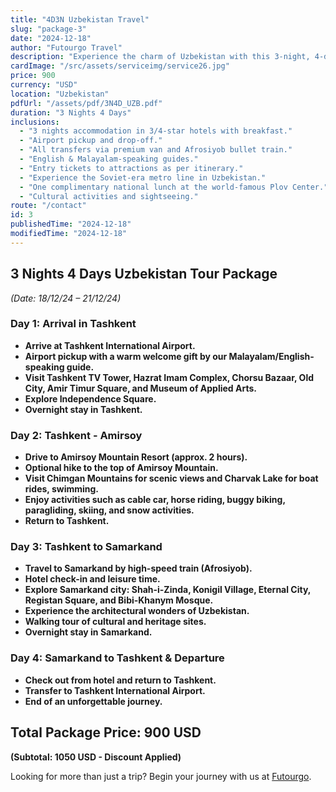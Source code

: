 ```yaml
---
title: "4D3N Uzbekistan Travel"
slug: "package-3"
date: "2024-12-18"
author: "Futourgo Travel"
description: "Experience the charm of Uzbekistan with this 3-night, 4-day travel package. Explore historic sites, breathtaking landscapes, and vibrant culture."
cardImage: "/src/assets/serviceimg/service26.jpg"
price: 900
currency: "USD"
location: "Uzbekistan"
pdfUrl: "/assets/pdf/3N4D_UZB.pdf"
duration: "3 Nights 4 Days"
inclusions:
  - "3 nights accommodation in 3/4-star hotels with breakfast."
  - "Airport pickup and drop-off."
  - "All transfers via premium van and Afrosiyob bullet train."
  - "English & Malayalam-speaking guides."
  - "Entry tickets to attractions as per itinerary."
  - "Experience the Soviet-era metro line in Uzbekistan."
  - "One complimentary national lunch at the world-famous Plov Center."
  - "Cultural activities and sightseeing."
route: "/contact"
id: 3
publishedTime: "2024-12-18"
modifiedTime: "2024-12-18"
---
```


## 3 Nights 4 Days Uzbekistan Tour Package  
*(Date: 18/12/24 – 21/12/24)*  

### Day 1: Arrival in Tashkent  
- **Arrive at Tashkent International Airport.**  
- **Airport pickup with a warm welcome gift by our Malayalam/English-speaking guide.**  
- **Visit Tashkent TV Tower, Hazrat Imam Complex, Chorsu Bazaar, Old City, Amir Timur Square, and Museum of Applied Arts.**  
- **Explore Independence Square.**  
- **Overnight stay in Tashkent.**  

### Day 2: Tashkent - Amirsoy  
- **Drive to Amirsoy Mountain Resort (approx. 2 hours).**  
- **Optional hike to the top of Amirsoy Mountain.**  
- **Visit Chimgan Mountains for scenic views and Charvak Lake for boat rides, swimming.**  
- **Enjoy activities such as cable car, horse riding, buggy biking, paragliding, skiing, and snow activities.**  
- **Return to Tashkent.**  

### Day 3: Tashkent to Samarkand  
- **Travel to Samarkand by high-speed train (Afrosiyob).**  
- **Hotel check-in and leisure time.**  
- **Explore Samarkand city: Shah-i-Zinda, Konigil Village, Eternal City, Registan Square, and Bibi-Khanym Mosque.**  
- **Experience the architectural wonders of Uzbekistan.**  
- **Walking tour of cultural and heritage sites.**  
- **Overnight stay in Samarkand.**  

### Day 4: Samarkand to Tashkent & Departure  
- **Check out from hotel and return to Tashkent.**  
- **Transfer to Tashkent International Airport.**  
- **End of an unforgettable journey.**  

## Total Package Price: 900 USD  
**(Subtotal: 1050 USD - Discount Applied)**  

Looking for more than just a trip? Begin your journey with us at [Futourgo](https://www.futourgo.com).